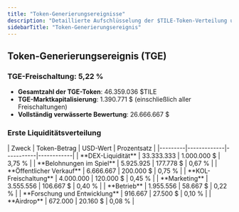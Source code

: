 ```yaml
---
title: "Token-Generierungsereignisse"
description: "Detaillierte Aufschlüsselung der $TILE-Token-Verteilung und Liquiditätsallokation beim TGE"
sidebarTitle: "Token-Generierungsereignis"
---
```


## Token-Generierungsereignis (TGE)

### TGE-Freischaltung: 5,22 %
- **Gesamtzahl der TGE-Token**: 46.359.036 $TILE
- **TGE-Marktkapitalisierung**: 1.390.771 $ (einschließlich aller Freischaltungen)
- **Vollständig verwässerte Bewertung**: 26.666.667 $

### Erste Liquiditätsverteilung

<Card className='mt-4 w-fit'>
| Zweck | Token-Betrag | USD-Wert | Prozentsatz |
|---------|-------------|-----------|------------|
| **DEX-Liquidität** | 33.333.333 | 1.000.000 $ | 3,75 % |
| **Belohnungen im Spiel** | 5.925.925 | 177.778 $ | 0,67 % |
| **Öffentlicher Verkauf** | 6.666.667 | 200.000 $ | 0,75 % |
| **KOL-Freischaltung** | 4.000.000 | 120.000 $ | 0,45 % |
| **Marketing** | 3.555.556 | 106.667 $ | 0,40 % |
| **Betrieb** | 1.955.556 | 58.667 $ | 0,22 % |
| **Forschung und Entwicklung** | 916.667 | 27.500 $ | 0,10 % |
| **Airdrop** | 672.000 | 20.160 $ | 0,08 % |
</Card>
